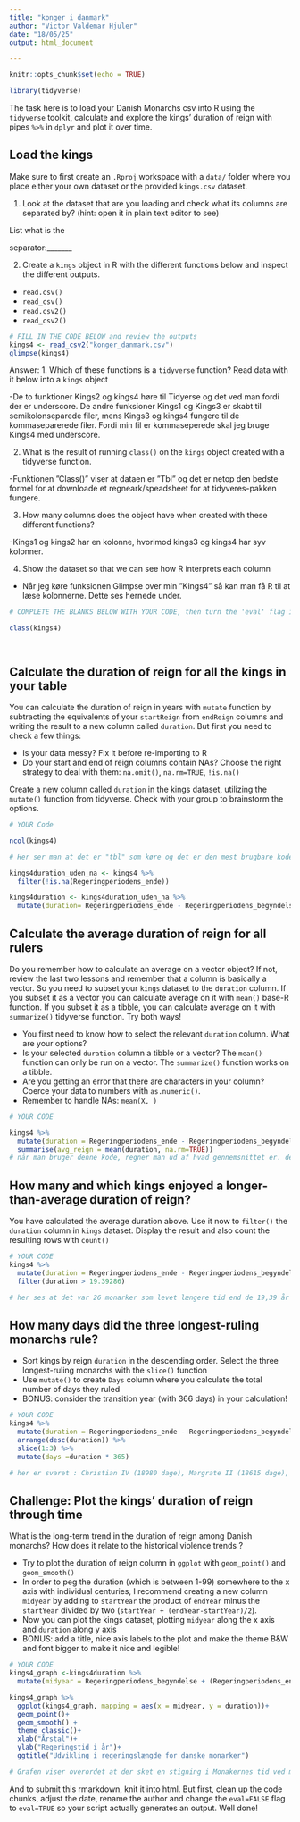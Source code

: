 ---
title: "konger i danmark"
author: "Victor Valdemar Hjuler"
date: "18/05/25"
output: html_document

---

```{r setup, include=FALSE}
knitr::opts_chunk$set(echo = TRUE) 

library(tidyverse)
```



The task here is to load your Danish Monarchs csv into R using the `tidyverse` toolkit, calculate and explore the kings' duration of reign with pipes `%>%` in `dplyr` and plot it over time.

## Load the kings

Make sure to first create an  `.Rproj` workspace with a `data/` folder where you place either your own dataset or the provided `kings.csv` dataset. 

1. Look at the dataset that are you loading and check what its columns are separated by? (hint: open it in plain text editor to see)

List what is the

separator:_______  

2. Create a `kings` object in R with the different functions below and inspect the different outputs.
-  `read.csv()`
-  `read_csv()`
-  `read.csv2()` 
-  `read_csv2()`
```{r}
# FILL IN THE CODE BELOW and review the outputs
kings4 <- read_csv2("konger_danmark.csv")
glimpse(kings4)
```
Answer: 
1. Which of these functions is a `tidyverse` function? Read data with it below into a `kings` object

-De to funktioner Kings2 og kings4 høre til Tidyerse og det ved man fordi der er underscore.  De andre funksioner Kings1 og Kings3 er skabt til semikolonseparede filer, mens Kings3 og kings4 fungere til de kommaseparerede filer. Fordi min fil er kommaseperede skal jeg bruge Kings4 med underscore. 

2. What is the result of running `class()` on the `kings` object created with a tidyverse function.

-Funktionen ”Class()” viser at dataen er ”Tbl”  og det er netop den bedste formel for at downloade et regneark/speadsheet for at tidyveres-pakken fungere. 

3. How many columns does the object have when created with these different functions?

-Kings1 og kings2 har en kolonne, hvorimod kings3 og kings4 har syv kolonner. 

4. Show the dataset so that we can see how R interprets each column 

-	Når jeg køre funksionen Glimpse over min ”Kings4” så kan man få R til at læse kolonnerne. Dette ses hernede under.  

```{r}
# COMPLETE THE BLANKS BELOW WITH YOUR CODE, then turn the 'eval' flag in this chunk to TRUE.

class(kings4)




```


## Calculate the duration of reign for all the kings in your table
You can calculate the duration of reign in years with `mutate` function by subtracting the equivalents of your `startReign` from `endReign` columns and writing the result to a new column called `duration`. But first you need to check a few things:

* Is your data messy? Fix it before re-importing to R
* Do your start and end of reign columns contain NAs? Choose the right strategy to deal with them: `na.omit()`, `na.rm=TRUE`, `!is.na()`


Create a new column called  `duration` in the kings dataset, utilizing the `mutate()` function from tidyverse. Check with your group to brainstorm the options.

```{r}
# YOUR Code

ncol(kings4) 

# Her ser man at det er "tbl" som køre og det er den mest brugbare kode, fordi den er forbundet til tidyverse
```
```{r}
kings4duration_uden_na <- kings4 %>% 
  filter(!is.na(Regeringperiodens_ende))

kings4duration <- kings4duration_uden_na %>% 
  mutate(duration= Regeringperiodens_ende - Regeringperiodens_begyndelse) 
```


## Calculate the average duration of reign for all rulers
Do you remember how to calculate an average on a vector object? If not, review the last two lessons and remember that a column is basically a vector. So you need to subset your `kings` dataset to the `duration` column. If you subset it as a vector you can calculate average on it with `mean()` base-R function. If you subset it as a tibble, you can calculate average on it with `summarize()` tidyverse function. Try both ways!

* You first need to know how to select the relevant `duration` column. What are your options?
* Is your selected `duration` column a tibble or a vector? The `mean()` function can only be run on a vector. The `summarize()` function works on a tibble.
* Are you getting an error that there are characters in your column? Coerce your data to numbers with `as.numeric()`.
* Remember to handle NAs: `mean(X, )`


```{r}
# YOUR CODE

kings4 %>% 
  mutate(duration = Regeringperiodens_ende - Regeringperiodens_begyndelse) %>% 
  summarise(avg_reign = mean(duration, na.rm=TRUE))
# når man bruger denne kode, regner man ud af hvad gennemsnittet er. det er her 19,39 år

```

## How many and which kings enjoyed a longer-than-average duration of reign?

You have calculated the average duration above. Use it now to `filter()` the `duration` column in  `kings` dataset. Display the result and also  count the resulting rows with `count()`

```{r}
# YOUR CODE
kings4 %>% 
  mutate(duration = Regeringperiodens_ende - Regeringperiodens_begyndelse) %>%
  filter(duration > 19.39286) 

# her ses at det var 26 monarker som levet længere tid end de 19,39 år 

```


## How many days did the three longest-ruling monarchs rule? 

* Sort kings by reign `duration` in the descending order. Select the three longest-ruling monarchs with the `slice()` function
* Use `mutate()` to create `Days` column where you calculate the total number of days they ruled
* BONUS: consider the transition year (with 366 days) in your calculation!

```{r}
# YOUR CODE
kings4 %>% 
  mutate(duration = Regeringperiodens_ende - Regeringperiodens_begyndelse) %>%
  arrange(desc(duration)) %>% 
  slice(1:3) %>% 
  mutate(days =duration * 365)

# her er svaret : Christian IV (18980 dage), Margrate II (18615 dage), Cristian IX (15695 dage)

```


## Challenge: Plot the kings' duration of reign through time

What is the long-term trend in the duration of reign among Danish monarchs? How does it relate to the historical violence trends ? 

* Try to plot the duration of reign column in `ggplot` with `geom_point()` and  `geom_smooth()`
* In order to peg the duration (which is between 1-99) somewhere to the x axis with individual centuries, I recommend creating a new column `midyear` by adding to `startYear` the product of `endYear` minus the `startYear` divided by two (`startYear + (endYear-startYear)/2`).
* Now you can plot the kings dataset, plotting `midyear` along the x axis and `duration` along y axis
* BONUS: add a title, nice axis labels to the plot and make the theme B&W and font bigger to make it nice and legible!

```{r}
# YOUR CODE
kings4_graph <-kings4duration %>%
  mutate(midyear = Regeringperiodens_begyndelse + (Regeringperiodens_ende - Regeringperiodens_begyndelse / 2))

kings4_graph %>% 
  ggplot(kings4_graph, mapping = aes(x = midyear, y = duration))+
  geom_point()+
  geom_smooth() + 
  theme_classic()+
  xlab("Årstal")+
  ylab("Regeringstid i år")+
  ggtitle("Udvikling i regeringslængde for danske monarker")

# Grafen viser overordet at der sket en stigning i Monakernes tid ved magten
```



And to submit this rmarkdown, knit it into html. But first, clean up the code chunks, adjust the date, rename the author and change the `eval=FALSE` flag to `eval=TRUE` so your script actually generates an output.
Well done!
